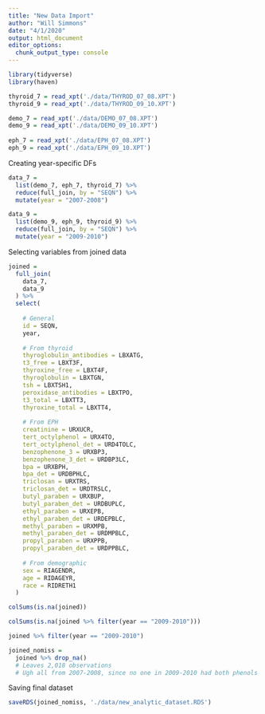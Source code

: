 ```yaml
---
title: "New Data Import"
author: "Will Simmons"
date: "4/1/2020"
output: html_document
editor_options: 
  chunk_output_type: console
---
```


```r
library(tidyverse)
library(haven)
```


```r

thyroid_7 = read_xpt('./data/THYROD_07_08.XPT')
thyroid_9 = read_xpt('./data/THYROD_09_10.XPT')

demo_7 = read_xpt('./data/DEMO_07_08.XPT')
demo_9 = read_xpt('./data/DEMO_09_10.XPT')
  
eph_7 = read_xpt('./data/EPH_07_08.XPT')
eph_9 = read_xpt('./data/EPH_09_10.XPT')

```

Creating year-specific DFs

```r

data_7 =
  list(demo_7, eph_7, thyroid_7) %>%
  reduce(full_join, by = "SEQN") %>% 
  mutate(year = "2007-2008")

data_9 =
  list(demo_9, eph_9, thyroid_9) %>%
  reduce(full_join, by = "SEQN") %>% 
  mutate(year = "2009-2010")

```

Selecting variables from joined data

```r

joined = 
  full_join(
    data_7,
    data_9
  ) %>%  
  select(
    
    # General
    id = SEQN,
    year,
    
    # From thyroid
    thyroglobulin_antibodies = LBXATG,
    t3_free = LBXT3F,
    thyroxine_free = LBXT4F,
    thyroglobulin = LBXTGN,
    tsh = LBXTSH1,
    peroxidase_antibodies = LBXTPO,
    t3_total = LBXTT3,
    thyroxine_total = LBXTT4,
    
    # From EPH
    creatinine = URXUCR,
    tert_octylphenol = URX4TO,
    tert_octylphenol_det = URD4TOLC,
    benzophenone_3 = URXBP3,
    benzophenone_3_det = URDBP3LC,
    bpa = URXBPH,
    bpa_det = URDBPHLC,
    triclosan = URXTRS,
    triclosan_det = URDTRSLC,
    butyl_paraben = URXBUP,  
    butyl_paraben_det = URDBUPLC, 
    ethyl_paraben = URXEPB,  
    ethyl_paraben_det = URDEPBLC, 
    methyl_paraben = URXMPB,
    methyl_paraben_det = URDMPBLC,
    propyl_paraben = URXPPB,
    propyl_paraben_det = URDPPBLC,
    
    # From demographic
    sex = RIAGENDR,
    age = RIDAGEYR,
    race = RIDRETH1
  )

colSums(is.na(joined))

colSums(is.na(joined %>% filter(year == "2009-2010")))

joined %>% filter(year == "2009-2010")

joined_nomiss =
  joined %>% drop_na()
  # Leaves 2,018 observations
  # Ugh all from 2007-2008, since no one in 2009-2010 had both phenols and thyroid measures


```

Saving final dataset

```r

saveRDS(joined_nomiss, './data/new_analytic_dataset.RDS')

```

